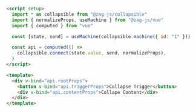 ```html
<script setup>
  import * as collapsible from "@zag-js/collapsible"
  import { normalizeProps, useMachine } from "@zag-js/vue"
  import { computed } from "vue"

  const [state, send] = useMachine(collapsible.machine({ id: "1" }))

  const api = computed(() =>
    collapsible.connect(state.value, send, normalizeProps),
  )
</script>

<template>
  <div v-bind="api.rootProps">
    <button v-bind="api.triggerProps">Collapse Trigger</button>
    <div v-bind="api.contentProps">Collape Content</div>
  </div>
</template>
```

